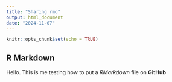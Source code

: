 ```yaml
---
title: "Sharing rmd"
output: html_document
date: "2024-11-07"
---
```


```r
knitr::opts_chunk$set(echo = TRUE)
```

## R Markdown
Hello. This is me testing how to put a *RMarkdown* file on **GitHub**

